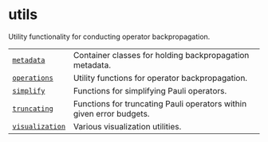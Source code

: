 # utils

<span id="module-qiskit_addon_obp.utils" />

<span id="qiskit-addon-obp-utils" />

Utility functionality for conducting operator backpropagation.

|                                                                                                                                            |                                                                      |
| ------------------------------------------------------------------------------------------------------------------------------------------ | -------------------------------------------------------------------- |
| [`metadata`](qiskit_addon_obp.utils.metadata#module-qiskit_addon_obp.utils.metadata "qiskit_addon_obp.utils.metadata")                     | Container classes for holding backpropagation metadata.              |
| [`operations`](qiskit_addon_obp.utils.operations#module-qiskit_addon_obp.utils.operations "qiskit_addon_obp.utils.operations")             | Utility functions for operator backpropagation.                      |
| [`simplify`](qiskit_addon_obp.utils.simplify#module-qiskit_addon_obp.utils.simplify "qiskit_addon_obp.utils.simplify")                     | Functions for simplifying Pauli operators.                           |
| [`truncating`](qiskit_addon_obp.utils.truncating#module-qiskit_addon_obp.utils.truncating "qiskit_addon_obp.utils.truncating")             | Functions for truncating Pauli operators within given error budgets. |
| [`visualization`](qiskit_addon_obp.utils.visualization#module-qiskit_addon_obp.utils.visualization "qiskit_addon_obp.utils.visualization") | Various visualization utilities.                                     |
